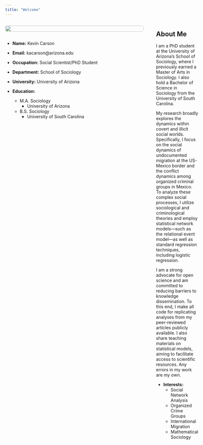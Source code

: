 ```yaml
---
title: "Welcome"
---
```


::: {style="display: flex; align-items: flex-start;"}
<!-- Left Section: Image and Details -->

::: {style="flex: 0 0 450px; text-align: center; margin-right: 40px;"}
![](Headshot_prof_110624.jpg){style="width: 100%; max-width: 450px; border-radius: 5px; margin-bottom: 15px;"}

::: {style="text-align: left;"}
         
- **Name:** Kevin Carson  
- **Email:** kacarson@arizona.edu
- **Occupation:** Social Scientist/PhD Student   
- **Department:** School of Sociology  
- **University:** University of Arizona

- **Education:**
  - M.A. Sociology
    - University of Arizona
  - B.S. Sociology
    - University of South Carolina
    


:::
:::

<!-- Right Section: Descriptive Text -->

::: {style="flex: 1;"}
# About Me
I am a PhD student at the University of Arizona’s School of Sociology, where I previously earned a Master of Arts in Sociology. I also hold a Bachelor of Science in Sociology from the University of South Carolina.

My research broadly explores the dynamics within covert and illicit social worlds. Specifically, I focus on the social dynamics of undocumented migration at the US-Mexico border and the conflict dynamics among organized criminal groups in Mexico. To analyze these complex social processes, I utilize sociological and criminological theories and employ statistical network models—such as the relational event model—as well as standard regression techniques, including logistic regression.

I am a strong advocate for open science and am committed to reducing barriers to knowledge dissemination. To this end, I make all code for replicating analyses from my peer-reviewed articles publicly available. I also share teaching materials on statistical models, aiming to facilitate access to scientific resources. Any errors in my work are my own. 

- **Interests:**
  - Social Network Analysis
  - Organized Crime Groups
  - International Migration
  - Mathematical Sociology
:::
:::
